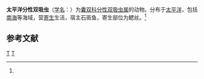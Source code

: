 {{Speciesbox
| taxon = Gonpodasmius pacificus
| binomial_authority = (Yamaguti, 1938)<ref name='id10241'>{{cite web| url =http://www.bioinfo.cn/db05/BjdwSpecies.php?action=view&id=10241| title =太平洋分性双吸虫| work =《中国动物物种编目数据库》| publisher =中国科学院微生物研究所| author =中国科学院动物研究所| accessdate =2009-04-16| deadurl =yes| archiveurl =https://web.archive.org/web/20160305024912/http://www.bioinfo.cn/db05/BjdwSpecies.php?action=view&id=10241| archivedate =2016-03-05}}</ref>
}}

'''太平洋分性双吸虫'''（[[学名|学名]]：{{lang|la|''Gonpodasmius pacificus''}}）为[[囊双科|囊双科]][[分性双吸虫属|分性双吸虫属]]的动物。分布于[[太平洋|太平洋]]，包括[[南海|南海]]等海域，营[[寄生|寄生]]生活，宿主石斑鱼，寄生部位为鳃丝。<ref name='id10241'/>

== 参考文献 ==
{{reflist}}

{{Taxonbar|from=Q10941421}}

[[Category:分性双吸虫属|T]]
[[Category:1938年描述的动物|T]]


{{吸虫小作品}}